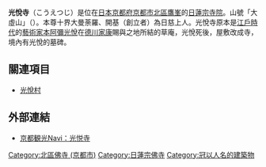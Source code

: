 {{日本寺院
| name = 光悅寺
| img = File:Koetsuji-Fence.jpg
| img_capt = 光悅垣
| image_width = 260
| nihongo = 光悦寺
| hiragana = こうえつじ
| romaji = Kōetsu-ji
| location = [[京都府|京都府]][[京都市|京都市]][[北區_(京都市)|北區]]<br>鷹峯光悦町29
| sangou = 大虛山
| section = [[日蓮宗|日蓮宗]]
| god = 十界大曼荼羅
| found_year = [[明曆|明曆]]2年（1656年）
| founder = 日慈上人（開基）
| official_name = 
| alias = 
| struct = 
| title = 
| cultural_collection = 
}}
'''光悅寺'''（こうえつじ）是位在[[日本|日本]][[京都府|京都府]][[京都市|京都市]][[北區_(京都市)|北區]][[鷹峯_(京都市)|鷹峯]]的[[日蓮宗|日蓮宗]][[寺院|寺院]]。山號「大虛山」（{{lang|ja|たいきょざん}}）。本尊十界大曼荼羅、開基（創立者）為日慈上人。光悅寺原本是[[江戶時代|江戶時代]]的[[藝術家|藝術家]][[本阿彌光悅|本阿彌光悅]]在[[德川家康|德川家康]]賜與之地所結的草庵，光悅死後，屋敷改成寺，境內有光悅的墓碑。

== 關連項目 ==
*[[光悅村|光悅村]]

== 外部連結 ==
{{Commonscat|Kōetsuji}}
*[http://kanko.city.kyoto.lg.jp/detail.php?InforKindCode=10&ManageCode=13 京都観光Navi：光悦寺]{{Wayback|url=http://kanko.city.kyoto.lg.jp/detail.php?InforKindCode=10&ManageCode=13 |date=20141208011641 }}

{{DEFAULTSORT:Koetsuji}}
[[Category:北區佛寺_(京都市)|Category:北區佛寺 (京都市)]]
[[Category:日蓮宗佛寺|Category:日蓮宗佛寺]]
[[Category:冠以人名的建築物|Category:冠以人名的建築物]]